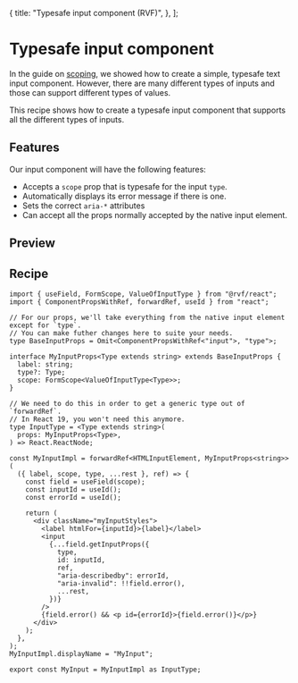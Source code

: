 
  {
    title: "Typesafe input component (RVF)",
  },
];

# Typesafe input component

In the guide on [scoping](/scoping), we showed how to create a simple, typesafe text input component.
However, there are many different types of inputs and those can support different types of values.

This recipe shows how to create a typesafe input component that supports all the different types of inputs.

## Features

Our input component will have the following features:

- Accepts a `scope` prop that is typesafe for the input `type`.
- Automatically displays its error message if there is one.
- Sets the correct `aria-*` attributes
- Can accept all the props normally accepted by the native input element.

## Preview

<TypesafeInput />

## Recipe

```tsx
import { useField, FormScope, ValueOfInputType } from "@rvf/react";
import { ComponentPropsWithRef, forwardRef, useId } from "react";

// For our props, we'll take everything from the native input element except for `type`.
// You can make futher changes here to suite your needs.
type BaseInputProps = Omit<ComponentPropsWithRef<"input">, "type">;

interface MyInputProps<Type extends string> extends BaseInputProps {
  label: string;
  type?: Type;
  scope: FormScope<ValueOfInputType<Type>>;
}

// We need to do this in order to get a generic type out of `forwardRef`.
// In React 19, you won't need this anymore.
type InputType = <Type extends string>(
  props: MyInputProps<Type>,
) => React.ReactNode;

const MyInputImpl = forwardRef<HTMLInputElement, MyInputProps<string>>(
  ({ label, scope, type, ...rest }, ref) => {
    const field = useField(scope);
    const inputId = useId();
    const errorId = useId();

    return (
      <div className="myInputStyles">
        <label htmlFor={inputId}>{label}</label>
        <input
          {...field.getInputProps({
            type,
            id: inputId,
            ref,
            "aria-describedby": errorId,
            "aria-invalid": !!field.error(),
            ...rest,
          })}
        />
        {field.error() && <p id={errorId}>{field.error()}</p>}
      </div>
    );
  },
);
MyInputImpl.displayName = "MyInput";

export const MyInput = MyInputImpl as InputType;
```

